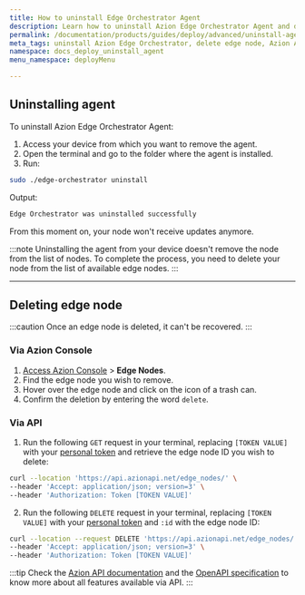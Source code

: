 ```yaml
---
title: How to uninstall Edge Orchestrator Agent
description: Learn how to uninstall Azion Edge Orchestrator Agent and delete edge nodes via the Azion console or API, including steps for secure node removal.
permalink: /documentation/products/guides/deploy/advanced/uninstall-agent/
meta_tags: uninstall Azion Edge Orchestrator, delete edge node, Azion API, edge node management, edge technology, node removal instructions, Azion console guide, system update termination, secure node deletion, Azion platform
namespace: docs_deploy_uninstall_agent
menu_namespace: deployMenu

---
```


## Uninstalling agent 

To uninstall Azion Edge Orchestrator Agent: 

1. Access your device from which you want to remove the agent. 
2. Open the terminal and go to the folder where the agent is installed. 
3. Run: 

```bash
sudo ./edge-orchestrator uninstall 
```

Output: 

```bash 
Edge Orchestrator was uninstalled successfully
```

From this moment on, your node won't receive updates anymore.

:::note 
Uninstalling the agent from your device doesn't remove the node from the list of nodes. To complete the process, you need to delete your node from the list of available edge nodes.
::: 

---

## Deleting edge node


:::caution 
Once an edge node is deleted, it can't be recovered.
::: 

### Via Azion Console

1. [Access Azion Console](/en/documentation/products/guides/how-to-access-rtm/) > **Edge Nodes**.
2. Find the edge node you wish to remove.
3. Hover over the edge node and click on the icon of a trash can. 
4. Confirm the deletion by entering the word `delete`. 

### Via API 

1. Run the following `GET` request in your terminal, replacing `[TOKEN VALUE]` with your [personal token](/en/documentation/products/guides/personal-tokens/) and retrieve the edge node ID you wish to delete:

```bash 
curl --location 'https://api.azionapi.net/edge_nodes/' \
--header 'Accept: application/json; version=3' \
--header 'Authorization: Token [TOKEN VALUE]'
```

2. Run the following `DELETE` request in your terminal, replacing `[TOKEN VALUE]` with your [personal token](/en/documentation/products/guides/personal-tokens/) and `:id` with the edge node ID:

```bash 
curl --location --request DELETE 'https://api.azionapi.net/edge_nodes/:id' \
--header 'Accept: application/json; version=3' \
--header 'Authorization: Token [TOKEN VALUE]'
```

:::tip
Check the [Azion API documentation](https://api.azion.com/) and the [OpenAPI specification](https://github.com/aziontech/azionapi-openapi/) to know more about all features available via API.
:::


